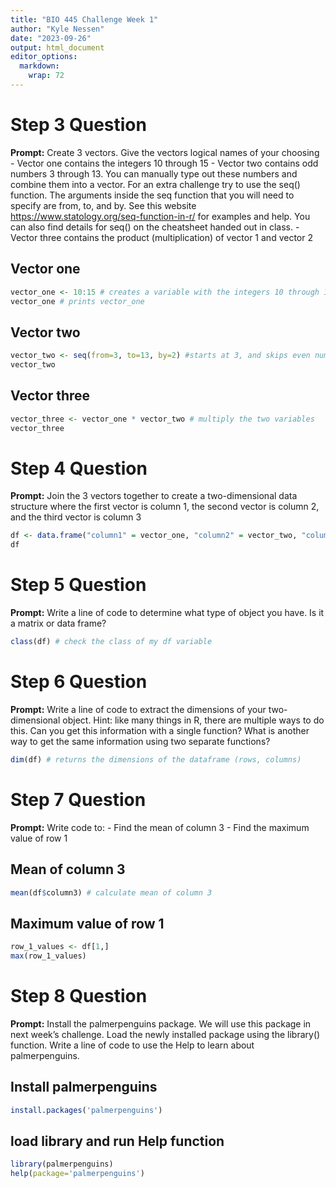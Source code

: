 ```yaml
---
title: "BIO 445 Challenge Week 1"
author: "Kyle Nessen"
date: "2023-09-26"
output: html_document
editor_options: 
  markdown: 
    wrap: 72
---
```


# Step 3 Question

**Prompt:** Create 3 vectors. Give the vectors logical names of your
choosing - Vector one contains the integers 10 through 15 - Vector two
contains odd numbers 3 through 13. You can manually type out these
numbers and combine them into a vector. For an extra challenge try to
use the seq() function. The arguments inside the seq function that you
will need to specify are from, to, and by. See this website
<https://www.statology.org/seq-function-in-r/> for examples and help.
You can also find details for seq() on the cheatsheet handed out in
class. - Vector three contains the product (multiplication) of vector 1
and vector 2

## Vector one

```r
vector_one <- 10:15 # creates a variable with the integers 10 through 15
vector_one # prints vector_one
```

## Vector two

```r
vector_two <- seq(from=3, to=13, by=2) #starts at 3, and skips even numbers till it reaches 13
vector_two

```

## Vector three

```r
vector_three <- vector_one * vector_two # multiply the two variables
vector_three
```

# Step 4 Question

**Prompt:** Join the 3 vectors together to create a two-dimensional data
structure where the first vector is column 1, the second vector is
column 2, and the third vector is column 3

```r
df <- data.frame("column1" = vector_one, "column2" = vector_two, "column3" = vector_three) # create a dataframe
df

```

# Step 5 Question

**Prompt:** Write a line of code to determine what type of object you
have. Is it a matrix or data frame?

```r
class(df) # check the class of my df variable
```

# Step 6 Question

**Prompt:** Write a line of code to extract the dimensions of your
two-dimensional object. Hint: like many things in R, there are multiple
ways to do this. Can you get this information with a single function?
What is another way to get the same information using two separate
functions?

```r
dim(df) # returns the dimensions of the dataframe (rows, columns)
```

# Step 7 Question

**Prompt:** Write code to: - Find the mean of column 3 - Find the
maximum value of row 1

## Mean of column 3

```r
mean(df$column3) # calculate mean of column 3
```

## Maximum value of row 1

```r
row_1_values <- df[1,]
max(row_1_values)
```

# Step 8 Question

**Prompt:** Install the palmerpenguins package. We will use this package
in next week's challenge. Load the newly installed package using the
library() function. Write a line of code to use the Help to learn about
palmerpenguins.

## Install palmerpenguins

```r
install.packages('palmerpenguins')
```

## load library and run Help function

```r
library(palmerpenguins)
help(package='palmerpenguins')
```



